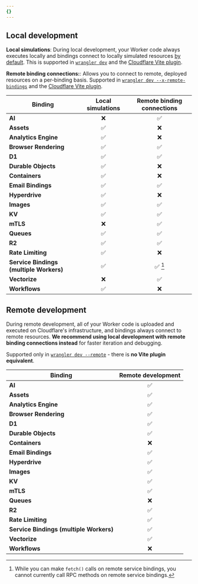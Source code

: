 ```yaml
---
{}
---
```


## Local development

**Local simulations**: During local development, your Worker code always executes locally and bindings connect to locally simulated resources [by default](/workers/development-testing/#remote-bindings). This is supported in [`wrangler dev`](/workers/wrangler/commands/#dev) and the [Cloudflare Vite plugin](/workers/vite-plugin/).

**Remote binding connections:**: Allows you to connect to remote, deployed resources on a per-binding basis. Supported in [`wrangler dev --x-remote-bindings`](/workers/development-testing/#using-wrangler-with-remote-bindings) and the [Cloudflare Vite plugin](/workers/development-testing/#using-vite-with-remote-bindings).

| Binding                                 | Local simulations | Remote binding connections |
| --------------------------------------- | :---------------: | :------------------------: |
| **AI**                                  |        ❌         |             ✅             |
| **Assets**                              |        ✅         |             ❌             |
| **Analytics Engine**                    |        ✅         |             ❌             |
| **Browser Rendering**                   |        ✅         |             ✅             |
| **D1**                                  |        ✅         |             ✅             |
| **Durable Objects**                     |        ✅         |             ❌             |
| **Containers**                          |        ✅         |             ❌             |
| **Email Bindings**                      |        ✅         |             ✅             |
| **Hyperdrive**                          |        ✅         |             ❌             |
| **Images**                              |        ✅         |             ✅             |
| **KV**                                  |        ✅         |             ✅             |
| **mTLS**                                |        ❌         |             ✅             |
| **Queues**                              |        ✅         |             ✅             |
| **R2**                                  |        ✅         |             ✅             |
| **Rate Limiting**                       |        ✅         |             ❌             |
| **Service Bindings (multiple Workers)** |        ✅         |          ✅ [^1]           |
| **Vectorize**                           |        ❌         |             ✅             |
| **Workflows**                           |        ✅         |             ❌             |

[^1]: While you can make `fetch()` calls on remote service bindings, you cannot currently call RPC methods on remote service bindings.

## Remote development

During remote development, all of your Worker code is uploaded and executed on Cloudflare's infrastructure, and bindings always connect to remote resources. **We recommend using local development with remote binding connections instead** for faster iteration and debugging.

Supported only in [`wrangler dev --remote`](/workers/wrangler/commands/#dev) - there is **no Vite plugin equivalent**.

| Binding                                 | Remote development |
| --------------------------------------- | :----------------: |
| **AI**                                  |         ✅         |
| **Assets**                              |         ✅         |
| **Analytics Engine**                    |         ✅         |
| **Browser Rendering**                   |         ✅         |
| **D1**                                  |         ✅         |
| **Durable Objects**                     |         ✅         |
| **Containers**                          |         ❌         |
| **Email Bindings**                      |         ✅         |
| **Hyperdrive**                          |         ✅         |
| **Images**                              |         ✅         |
| **KV**                                  |         ✅         |
| **mTLS**                                |         ✅         |
| **Queues**                              |         ❌         |
| **R2**                                  |         ✅         |
| **Rate Limiting**                       |         ✅         |
| **Service Bindings (multiple Workers)** |         ✅         |
| **Vectorize**                           |         ✅         |
| **Workflows**                           |         ❌         |
